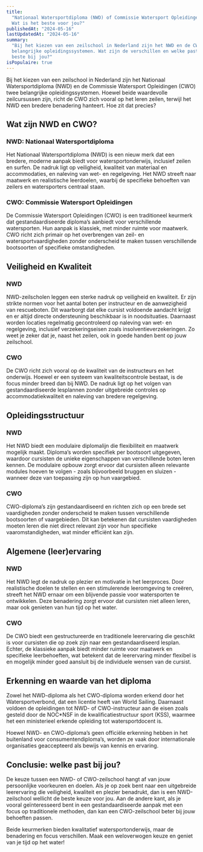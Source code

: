 ```yaml
---
title:
  "Nationaal Watersportdiploma (NWD) of Commissie Watersport Opleidingen (CWO):
  Wat is het beste voor jou?"
publishedAt: "2024-05-16"
lastUpdatedAt: "2024-05-16"
summary:
  "Bij het kiezen van een zeilschool in Nederland zijn het NWD en de CWO twee
  belangrijke opleidingssystemen. Wat zijn de verschillen en welke past het
  beste bij jou?"
isPopulaire: true
---
```


Bij het kiezen van een zeilschool in Nederland zijn het Nationaal
Watersportdiploma (NWD) en de Commissie Watersport Opleidingen (CWO) twee
belangrijke opleidingssystemen. Hoewel beide waardevolle zeilcursussen zijn,
richt de CWO zich vooral op het leren zeilen, terwijl het NWD een bredere
benadering hanteert. Hoe zit dat precies?

## Wat zijn NWD en CWO?

### NWD: Nationaal Watersportdiploma

Het Nationaal Watersportdiploma (NWD) is een nieuw merk dat een bredere, moderne
aanpak biedt voor watersportonderwijs, inclusief zeilen en surfen. De nadruk
ligt op veiligheid, kwaliteit van materiaal en accommodaties, en naleving van
wet- en regelgeving. Het NWD streeft naar maatwerk en realistische leerdoelen,
waarbij de specifieke behoeften van zeilers en watersporters centraal staan.

### CWO: Commissie Watersport Opleidingen

De Commissie Watersport Opleidingen (CWO) is een traditioneel keurmerk dat
gestandaardiseerde diploma’s aanbiedt voor verschillende watersporten. Hun
aanpak is klassiek, met minder ruimte voor maatwerk. CWO richt zich primair op
het overbrengen van zeil- en watersportvaardigheden zonder onderscheid te maken
tussen verschillende bootsoorten of specifieke omstandigheden.

## Veiligheid en Kwaliteit

### NWD

NWD-zeilscholen leggen een sterke nadruk op veiligheid en kwaliteit. Er zijn
strikte normen voor het aantal boten per instructeur en de aanwezigheid van
rescueboten. Dit waarborgt dat elke cursist voldoende aandacht krijgt en er
altijd directe ondersteuning beschikbaar is in noodsituaties. Daarnaast worden
locaties regelmatig gecontroleerd op naleving van wet- en regelgeving, inclusief
verzekeringseisen zoals insolventieverzekeringen. Zo weet je zeker dat je, naast
het zeilen, ook in goede handen bent op jouw zeilschool.

### CWO

De CWO richt zich vooral op de kwaliteit van de instructeurs en het onderwijs.
Hoewel er een systeem van kwaliteitscontrole bestaat, is de focus minder breed
dan bij NWD. De nadruk ligt op het volgen van gestandaardiseerde lesplannen
zonder uitgebreide controles op accommodatiekwaliteit en naleving van bredere
regelgeving.

## Opleidingsstructuur

### NWD

Het NWD biedt een modulaire diplomalijn die flexibiliteit en maatwerk mogelijk
maakt. Diploma’s worden specifiek per bootsoort uitgegeven, waardoor cursisten
de unieke eigenschappen van verschillende boten leren kennen. De modulaire
opbouw zorgt ervoor dat cursisten alleen relevante modules hoeven te volgen -
zoals bijvoorbeeld bruggen en sluizen - wanneer deze van toepassing zijn op hun
vaargebied.

### CWO

CWO-diploma’s zijn gestandaardiseerd en richten zich op een brede set
vaardigheden zonder onderscheid te maken tussen verschillende bootsoorten of
vaargebieden. Dit kan betekenen dat cursisten vaardigheden moeten leren die niet
direct relevant zijn voor hun specifieke vaaromstandigheden, wat minder
efficiënt kan zijn.

## Algemene (leer)ervaring

### NWD

Het NWD legt de nadruk op plezier en motivatie in het leerproces. Door
realistische doelen te stellen en een stimulerende leeromgeving te creëren,
streeft het NWD ernaar om een blijvende passie voor watersporten te ontwikkelen.
Deze benadering zorgt ervoor dat cursisten niet alleen leren, maar ook genieten
van hun tijd op het water.

### CWO

De CWO biedt een gestructureerde en traditionele leerervaring die geschikt is
voor cursisten die op zoek zijn naar een gestandaardiseerd lesplan. Echter, de
klassieke aanpak biedt minder ruimte voor maatwerk en specifieke leerbehoeften,
wat betekent dat de leerervaring minder flexibel is en mogelijk minder goed
aansluit bij de individuele wensen van de cursist.

## Erkenning en waarde van het diploma

Zowel het NWD-diploma als het CWO-diploma worden erkend door het
Watersportverbond, dat een licentie heeft van World Sailing. Daarnaast voldoen
de opleidingen tot NWD- of CWO-instructeur aan de eisen zoals gesteld door de
NOC\*NSF in de kwalificatiestructuur sport (KSS), waarmee het een ministerieel
erkende opleiding tot watersportdocent is.

Hoewel NWD- en CWO-diploma’s geen officiële erkenning hebben in het buitenland
voor consumentendiploma’s, worden ze vaak door internationale organisaties
geaccepteerd als bewijs van kennis en ervaring.

## Conclusie: welke past bij jou?

De keuze tussen een NWD- of CWO-zeilschool hangt af van jouw persoonlijke
voorkeuren en doelen. Als je op zoek bent naar een uitgebreide leerervaring die
veiligheid, kwaliteit en plezier benadrukt, dan is een NWD-zeilschool wellicht
de beste keuze voor jou. Aan de andere kant, als je vooral geïnteresseerd bent
in een gestandaardiseerde aanpak met een focus op traditionele methoden, dan kan
een CWO-zeilschool beter bij jouw behoeften passen.

Beide keurmerken bieden kwalitatief watersportonderwijs, maar de benadering en
focus verschillen. Maak een weloverwogen keuze en geniet van je tijd op het
water!
